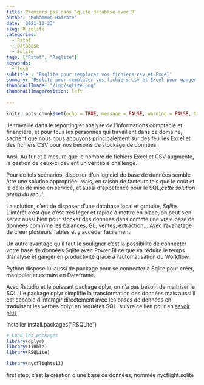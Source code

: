 ```yaml
---
title: Premiers pas dans Sqlite database avec R
author: 'Mohammed Hafrate'
date: '2021-12-23'
slug: R_sqlite
categories: 
  - Rstat
  - Database
  - Sqlite
tags: ["Rstat", "Rsqlite"]
keywords:
  - tech
subtitle : 'Rsqlite pour remplacer vos fichiers csv et Excel'
summary: "Rsqlite pour remplacer vos fichiers csv et Excel pour ganger en effecience et productivité."
thumbnailImage: "/img/sqlite.png"
thumbnailImagePosition: left
  
---
```


```r
knitr::opts_chunk$set(echo = TRUE, message = FALSE, warning = FALSE, tidy = "styler")
```

Je travaille dans le reporting et analyse de l'informations comptable et financiére, et pour tous les personnes qui travaillent dans ce domaine, sachent que nous nous appuyons
principalement sur des feuilles Excel et des fichiers CSV pour nos besoins de stockage de données. 

Ansi, Au fur et à mesure que le nombre de fichiers Excel et CSV augmente, la gestion de ceux-ci devient un véritable challenge. 

Pour de tels scénarios, disposer d'un logiciel de base de données semble être une solution appropriée. Mais, en raison de facteurs tels que le coût et le délai de mise en service, et aussi d"appétence pour le SQL,*cette solution prend du recul*.

La solution, c'est de disposer d'une database local et gratuite, *Sqlite*. L'intérêt c'est que c'est très léger et rapide à mettre en place, on peut s'en servir aussi bien pour stocker des données dans comme une vraie base de données commme les balances, GL, ventes, extraction... Avec l'avanatage de créer plusieurs Tables et y accéder facilement. 

Un  autre avantage qu'il faut le souligner c'est la possibilité de connecter votre base de données Sqlite avec Power BI ce que va réduire le temps d'analyse 
et ganger en productivité grâce à l'automatisation du Workflow.

Python dispose lui aussi de package pour se connecter à Sqlite pour créer, manipuler et extraire en Dataframe.


Avec Rstudio et le puissant package dplyr, on n'a pas besoin de maitriser le SQL. Le package dplyr simplifie la transformation des données mais aussi il est capable d'interagir 
directement avec les bases de données en traduisant les verbes dplyr en requêtes SQL. suivre ce lien pour en [savoir plus](https://db.rstudio.com/getting-started/overview)


Installer install.packages("RSQLite")



```r
# Load les packages
library(dplyr)
library(tibble)
library(RSQLite)
```

```r
library(nycflights13)
```

first step, c'est la création d'une base de données, nommée nycflight.sqlite
